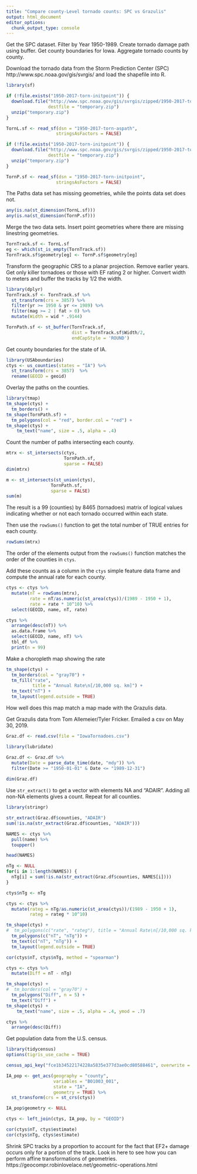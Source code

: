 ```yaml
---
title: "Compare county-Level tornado counts: SPC vs Grazulis"
output: html_document
editor_options: 
  chunk_output_type: console
---
```


Get the SPC dataset. Filter by Year 1950-1989. Create tornado damage path using buffer. Get county boundaries for Iowa. Aggregate tornado counts by county.

Download the tornado data from the Storm Prediction Center (SPC) http://www.spc.noaa.gov/gis/svrgis/ and load the shapefile into R.
```r
library(sf)

if (!file.exists("1950-2017-torn-initpoint")) { 
  download.file("http://www.spc.noaa.gov/gis/svrgis/zipped/1950-2017-torn-aspath.zip",
                destfile = "temporary.zip")
  unzip("temporary.zip")
}

TornL.sf <- read_sf(dsn = "1950-2017-torn-aspath",
                   stringsAsFactors = FALSE)

if (!file.exists("1950-2017-torn-initpoint")) { 
  download.file("http://www.spc.noaa.gov/gis/svrgis/zipped/1950-2017-torn-initpoint.zip",
                destfile = "temporary.zip")
  unzip("temporary.zip")
}

TornP.sf <- read_sf(dsn = "1950-2017-torn-initpoint",
                   stringsAsFactors = FALSE)
```

The Paths data set has missing geometries, while the points data set does not.
```r
any(is.na(st_dimension(TornL.sf)))
any(is.na(st_dimension(TornP.sf)))
```

Merge the two data sets. Insert point geometries where there are missing linestring geometries.
```r
TornTrack.sf <- TornL.sf
eg <- which(st_is_empty(TornTrack.sf))
TornTrack.sf$geometry[eg] <- TornP.sf$geometry[eg]
```

Transform the geographic CRS to a planar projection. Remove earlier years. Get only killer tornadoes or those with EF rating 2 or higher. Convert width to meters and buffer the tracks by 1/2 the width.
```r
library(dplyr)
TornTrack.sf <- TornTrack.sf %>%
  st_transform(crs = 3857) %>%
  filter(yr >= 1950 & yr <= 1989) %>%
  filter(mag >= 2 | fat > 0) %>%
  mutate(Width = wid * .9144)

TornPath.sf <- st_buffer(TornTrack.sf, 
                         dist = TornTrack.sf$Width/2, 
                         endCapStyle = 'ROUND')
```

Get county boundaries for the state of IA.
```r
library(USAboundaries)
ctys <- us_counties(states = "IA") %>%
  st_transform(crs = 3857)  %>%
  rename(GEOID = geoid)
```

Overlay the paths on the counties.
```r
library(tmap)
tm_shape(ctys) +
  tm_borders() +
tm_shape(TornPath.sf) +
  tm_polygons(col = "red", border.col = "red") +
tm_shape(ctys) +
    tm_text("name", size = .5, alpha = .4)
```

Count the number of paths intersecting each county.
```r
mtrx <- st_intersects(ctys, 
                      TornPath.sf, 
                      sparse = FALSE)
dim(mtrx)

m <- st_intersects(st_union(ctys),
                 TornPath.sf,
                 sparse = FALSE)
sum(m)
```

The result is a 99 (counties) by 8465 (tornadoes) matrix of logical values indicating whether or not each tornado occurred within each state.

Then use the `rowSums()` function to get the total number of TRUE entries for each county.
```r
rowSums(mtrx)
```

The order of the elements output from the `rowSums()` function matches the order of the counties in `ctys`.

Add these counts as a column in the `ctys` simple feature data frame and compute the annual rate for each county.
```r
ctys <- ctys %>%
  mutate(nT = rowSums(mtrx),
         rate = nT/as.numeric(st_area(ctys))/(1989 - 1950 + 1),
         rate = rate * 10^10) %>%
  select(GEOID, name, nT, rate)

ctys %>%
  arrange(desc(nT)) %>%
  as.data.frame %>%
  select(GEOID, name, nT) %>%
  tbl_df %>%
  print(n = 99)
```

Make a choropleth map showing the rate
```r
tm_shape(ctys) +
  tm_borders(col = "gray70") +
  tm_fill("rate",
          title = "Annual Rate\n[/10,000 sq. km]") +
  tm_text("nT") +
  tm_layout(legend.outside = TRUE)
```

How well does this map match a map made with the Grazulis data.

Get Grazulis data from Tom Allemeier/Tyler Fricker. Emailed a csv on May 30, 2019.
```r
Graz.df <- read.csv(file = "IowaTornadoes.csv") 

library(lubridate)

Graz.df <- Graz.df %>%
  mutate(Date = parse_date_time(date, "mdy")) %>%
  filter(Date >= "1950-01-01" & Date <= "1989-12-31")
  
dim(Graz.df)
```

Use `str_extract()` to get a vector with elements NA and "ADAIR". Adding all non-NA elements gives a count. Repeat for all counties.
```r
library(stringr)

str_extract(Graz.df$counties, "ADAIR")
sum(!is.na(str_extract(Graz.df$counties, "ADAIR")))

NAMES <- ctys %>%
  pull(name) %>%
  toupper()

head(NAMES)

nTg <- NULL
for(i in 1:length(NAMES)) {
  nTg[i] = sum(!is.na(str_extract(Graz.df$counties, NAMES[i])))
}

ctys$nTg <- nTg
```

```r
ctys <- ctys %>%
  mutate(rateg = nTg/as.numeric(st_area(ctys))/(1989 - 1950 + 1),
         rateg = rateg * 10^10)

tm_shape(ctys) +
#  tm_polygons(c("rate", "rateg"), title = "Annual Rate\n[/10,000 sq. km]") +
  tm_polygons(c("nT", "nTg")) +
  tm_text(c("nT", "nTg")) +
  tm_layout(legend.outside = TRUE)

cor(ctys$nT, ctys$nTg, method = "spearman")
```

```r
ctys <- ctys %>%
  mutate(Diff = nT - nTg)

tm_shape(ctys) +
#  tm_borders(col = "gray70") +
  tm_polygons("Diff", n = 5) +
  tm_text("Diff") +
tm_shape(ctys) +
    tm_text("name", size = .5, alpha = .4, ymod = .7)
```

```r
ctys %>%
  arrange(desc(Diff))
```

Get population data from the U.S. census.
```r
library(tidycensus)
options(tigris_use_cache = TRUE)

census_api_key("fce1b34522174228a5835e377d3ae0cd80588461", overwrite = TRUE)

IA_pop <- get_acs(geography = "county", 
                  variables = "B01003_001", 
                  state = "IA",
                  geometry = TRUE) %>%
  st_transform(crs = st_crs(ctys))

IA_pop$geometry <- NULL

ctys <- left_join(ctys, IA_pop, by = "GEOID")

cor(ctys$nT, ctys$estimate)
cor(ctys$nTg, ctys$estimate)
```

Shrink SPC tracks by a proportion to account for the fact that EF2+ damage occurs only for a portion of the track. Look in here to see how you can perform affine transformations of geometries. https://geocompr.robinlovelace.net/geometric-operations.html
